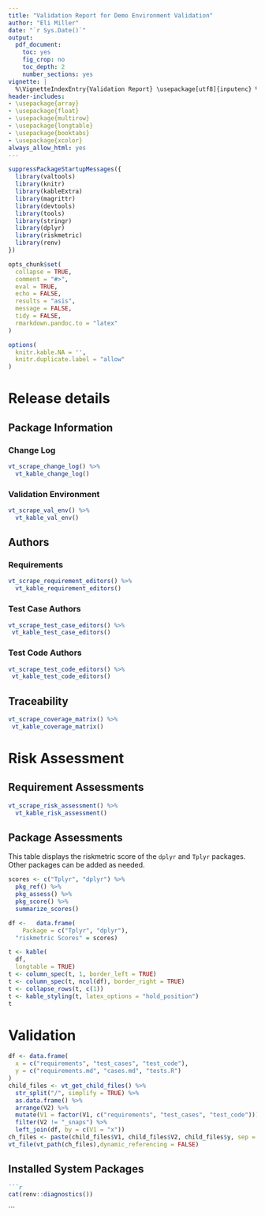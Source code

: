 ```yaml
---
title: "Validation Report for Demo Environment Validation"
author: "Eli Miller"
date: "`r Sys.Date()`"
output:
  pdf_document: 
    toc: yes
    fig_crop: no
    toc_depth: 2
    number_sections: yes
vignette: |
  %\VignetteIndexEntry{Validation Report} \usepackage[utf8]{inputenc} %\VignetteEngine{knitr::rmarkdown_notangle}
header-includes:
- \usepackage{array}
- \usepackage{float}
- \usepackage{multirow}
- \usepackage{longtable}
- \usepackage{booktabs}
- \usepackage{xcolor}
always_allow_html: yes
---
```



```r
suppressPackageStartupMessages({
  library(valtools)
  library(knitr)
  library(kableExtra)
  library(magrittr)
  library(devtools)
  library(tools)
  library(stringr)
  library(dplyr)
  library(riskmetric)
  library(renv)
})

opts_chunk$set(
  collapse = TRUE,
  comment = "#>",
  eval = TRUE,
  echo = FALSE,
  results = "asis",
  message = FALSE,
  tidy = FALSE,
  rmarkdown.pandoc.to = "latex"
)

options(
  knitr.kable.NA = '',
  knitr.duplicate.label = "allow"
)

```


\newpage

# Release details

## Package Information

### Change Log

```r
vt_scrape_change_log() %>% 
  vt_kable_change_log()
```

### Validation Environment

```r
vt_scrape_val_env() %>%
  vt_kable_val_env()
```

\clearpage

## Authors

### Requirements 


```r
vt_scrape_requirement_editors() %>% 
  vt_kable_requirement_editors()
```

### Test Case Authors

```r
vt_scrape_test_case_editors() %>%
 vt_kable_test_case_editors()
```

### Test Code Authors

```r
vt_scrape_test_code_editors() %>%
 vt_kable_test_code_editors()
```

## Traceability

```r
vt_scrape_coverage_matrix() %>% 
 vt_kable_coverage_matrix()
```

\clearpage

# Risk Assessment

## Requirement Assessments

```r
vt_scrape_risk_assessment() %>% 
  vt_kable_risk_assessment()
```

## Package Assessments

This table displays the riskmetric score of the `dplyr` and `Tplyr` packages. Other packages can be added as needed.

```r
scores <- c("Tplyr", "dplyr") %>%
  pkg_ref() %>%
  pkg_assess() %>%
  pkg_score() %>%
  summarize_scores()

df <-   data.frame(
    Package = c("Tplyr", "dplyr"),
  "riskmetric Scores" = scores)

t <- kable(
  df,
  longtable = TRUE)
t <- column_spec(t, 1, border_left = TRUE)
t <- column_spec(t, ncol(df), border_right = TRUE)
t <- collapse_rows(t, c(1))
t <- kable_styling(t, latex_options = "hold_position")
t

```

\clearpage

# Validation

```r
df <- data.frame(
  x = c("requirements", "test_cases", "test_code"),
  y = c("requirements.md", "cases.md", "tests.R")
)
child_files <- vt_get_child_files() %>%
  str_split("/", simplify = TRUE) %>%
  as.data.frame() %>%
  arrange(V2) %>%
  mutate(V1 = factor(V1, c("requirements", "test_cases", "test_code"))) %>%
  filter(V2 != "_snaps") %>%
  left_join(df, by = c(V1 = "x"))
ch_files <- paste(child_files$V1, child_files$V2, child_files$y, sep = "/")
vt_file(vt_path(ch_files),dynamic_referencing = FALSE)
```
## Installed System Packages
```md
```r
cat(renv::diagnostics())
```
```
